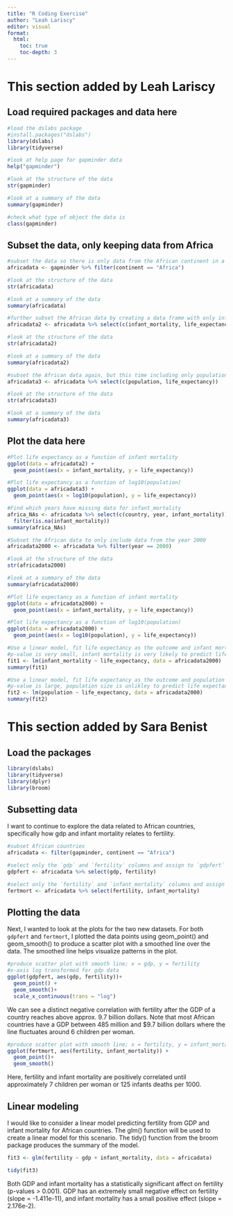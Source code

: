 ```yaml
---
title: "R Coding Exercise"
author: "Leah Lariscy"
editor: visual
format:
  html:
    toc: true
    toc-depth: 3
---
```


# This section added by Leah Lariscy

## Load required packages and data here

```r
#load the dslabs package
#install.packages("dslabs")
library(dslabs)
library(tidyverse)
```

```r
#look at help page for gapminder data
help("gapminder")
```

```r
#look at the structure of the data
str(gapminder)
```

```r
#look at a summary of the data
summary(gapminder)
```

```r
#check what type of object the data is
class(gapminder)
```

## Subset the data, only keeping data from Africa

```r
#subset the data so there is only data from the African continent in a new data frame
africadata <- gapminder %>% filter(continent == "Africa")
```

```r
#look at the structure of the data
str(africadata)
```

```r
#look at a summary of the data
summary(africadata)
```

```r
#further subset the African data by creating a data frame with only infant_mortality and Life_expectancy
africadata2 <- africadata %>% select(c(infant_mortality, life_expectancy))
```

```r
#look at the structure of the data
str(africadata2)
```

```r
#look at a summary of the data
summary(africadata2)
```

```r
#subset the African data again, but this time including only population and life_expectancy
africadata3 <- africadata %>% select(c(population, life_expectancy))
```

```r
#look at the structure of the data
str(africadata3)
```

```r
#look at a summary of the data
summary(africadata3)
```

## Plot the data here

```r
#Plot life expectancy as a function of infant mortality
ggplot(data = africadata2) +
  geom_point(aes(x = infant_mortality, y = life_expectancy))
```

```r
#Plot life expectancy as a function of log10(population)
ggplot(data = africadata3) +
  geom_point(aes(x = log10(population), y = life_expectancy))

```

```r
#Find which years have missing data for infant_mortality
africa_NAs <- africadata %>% select(c(country, year, infant_mortality)) %>% 
  filter(is.na(infant_mortality))
summary(africa_NAs)
```

```r
#Subset the African data to only include data from the year 2000
africadata2000 <- africadata %>% filter(year == 2000)
```

```r
#look at the structure of the data
str(africadata2000)
```

```r
#look at a summary of the data
summary(africadata2000)
```

```r
#Plot life expectancy as a function of infant mortality
ggplot(data = africadata2000) +
  geom_point(aes(x = infant_mortality, y = life_expectancy))
```

```r
#Plot life expectancy as a function of log10(population)
ggplot(data = africadata2000) +
  geom_point(aes(x = log10(population), y = life_expectancy))
```

```r
#Use a linear model, fit life expectancy as the outcome and infant mortality as the predictor
#p-value is very small, infant mortality is very likely to predict life expectancy
fit1 <- lm(infant_mortality ~ life_expectancy, data = africadata2000)
summary(fit1)
```

```r
#Use a linear model, fit life expectancy as the outcome and population as the predictor
#p-value is large, population size is unlikley to predict life expectancy
fit2 <- lm(population ~ life_expectancy, data = africadata2000)
summary(fit2)
```

# This section added by Sara Benist

## Load the packages

```r
library(dslabs)
library(tidyverse)
library(dplyr)
library(broom)
```

## Subsetting data

I want to continue to explore the data related to African countries, specifically how gdp and infant mortality relates to fertility.

```r
#subset African countries
africadata <- filter(gapminder, continent == "Africa")

#select only the `gdp` and `fertility` columns and assign to `gdpfert`
gdpfert <- africadata %>% select(gdp, fertility)

#select only the `fertility` and `infant_mortality` columns and assign to `fertmort`
fertmort <- africadata %>% select(fertility, infant_mortality)
```

## Plotting the data

Next, I wanted to look at the plots for the two new datasets. For both `gdpfert` and `fertmort`, I plotted the data points using geom_point() and geom_smooth() to produce a scatter plot with a smoothed line over the data. The smoothed line helps visualize patterns in the plot.

```r
#produce scatter plot with smooth line; x = gdp, y = fertility
#x-axis log transformed for gdp data
ggplot(gdpfert, aes(gdp, fertility))+
  geom_point() + 
  geom_smooth()+
  scale_x_continuous(trans = "log")
```

We can see a distinct negative correlation with fertility after the GDP of a country reaches above approx. 9.7 billion dollars. Note that most African countries have a GDP between 485 million and \$9.7 billion dollars where the line fluctuates around 6 children per woman.

```r
#produce scatter plot with smooth line; x = fertility, y = infant_mortality
ggplot(fertmort, aes(fertility, infant_mortality)) +
  geom_point()+
  geom_smooth()
```

Here, fertility and infant mortality are positively correlated until approximately 7 children per woman or 125 infants deaths per 1000.

## Linear modeling

I would like to consider a linear model predicting fertility from GDP and infant mortality for African countries. The glm() function will be used to create a linear model for this scenario. The tidy() function from the broom package produces the summary of the model.

```r
fit3 <- glm(fertility ~ gdp + infant_mortality, data = africadata)

tidy(fit3)
```

Both GDP and infant mortality has a statistically significant affect on fertility (p-values \> 0.001). GDP has an extremely small negative effect on fertility (slope = -1.411e-11), and infant mortality has a small positive effect (slope = 2.176e-2).
